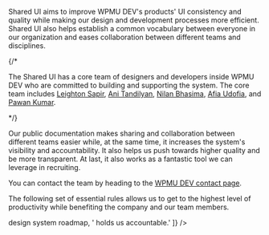 
<Meta title="SUI/Getting Started" />

<Unstyled>
	<Page.Simple
		title="Getting Started"
		subtitle="Welcome to Shared UI! Shared UI is WPMU DEV's design system for its WordPress-based products. If you're starting to develop a WordPress plugin that matches our brand, you're in the right place."
	>
		<Section
			contained={ true }
			border={ true }
			style={{ paddingTop: 0 }}>
			<p>
				Shared UI aims to improve WPMU DEV's products' UI consistency and quality while making our design and development processes more efficient. Shared UI also helps establish a common vocabulary between everyone in our organization and eases collaboration between different teams and disciplines.
			</p>
			{/*<p>
				The Shared UI has a core team of designers and developers inside WPMU DEV who are committed to building and supporting the system. The core team includes <a href="https://wpmudev.com/profile/shia/" target="_blank" rel="nofollow">Leighton Sapir</a>, <a href="https://wpmudev.com/profile/atandilyan/" target="_blank" rel="nofollow">Ani Tandilyan</a>, <a href="https://wpmudev.com/profile/nilanbhasima/" target="_blank" rel="nofollow">Nilan Bhasima</a>, <a href="https://wpmudev.com/profile/Afia%20Udofia/" target="_blank" rel="nofollow">Afia Udofia</a>, and <a href="https://wpmudev.com/profile/pawankumar69512/" target="_blank" rel="nofollow">Pawan Kumar</a>.
			</p>*/}
			<p>
				Our public documentation makes sharing and collaboration between different teams easier while, at the same time, it increases the system's visibility and accountability. It also helps us push towards higher quality and be more transparent. At last, it also works as a fantastic tool we can leverage in recruiting.
			</p>
			<p>
				You can contact the team by heading to the <a href="https://wpmudev.com/contact/" target="_blank" rel="nofollow">WPMU DEV contact page</a>.
			</p>
		</Section>
		<Section title="How we work" contained={ true }>
			<p>
				The following set of essential rules allows us to get to the highest level of productivity while benefiting the company and our team members.
			</p>
			<List>
				<div label="We avoid meetings as much as possible. Instead of having them, we communicate asynchronously to each other via Slack and Figma, expecting responses within 24 hours top." />
				<div label="We don't do team-wide standups or sync meetings, except for one session at the start of every cycle. Here we walk through the tasks and discuss how the team feels, what motivates them right now and what they would want to change." />
				<div label="Most collaboration and discussion happens in feedback loops, using the above Atlassian tools like JIRA, which requires clear and thoughtful communication from everyone." />
				<div label="We don't have strict deadlines. We ship our changes as we move through the backlog and cycles in JIRA and launch new things as they become ready." />
				<div label={[
					'Our team members should be able to work on what they think is fun or',
					'rely on their intuition when picking tasks from the backlog. Our ',
					<strong>design system roadmap</strong>,
					' holds us accountable.'
				]} />
				<div label="We focus on persistent iteration over flashy launches." />
			</List>
		</Section>
	</Page.Simple>
</Unstyled>
